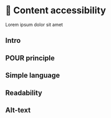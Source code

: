 # 🦄 Content accessibility

Lorem ipsum dolor sit amet

## Intro
## POUR principle
## Simple language
## Readability
## Alt-text
